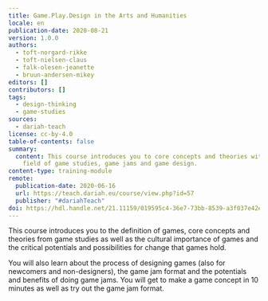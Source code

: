 ```yaml
---
title: Game.Play.Design in the Arts and Humanities
locale: en
publication-date: 2020-08-21
version: 1.0.0
authors:
  - toft-norgard-rikke
  - toft-nielsen-claus
  - falk-olesen-jeanette
  - bruun-andersen-mikey
editors: []
contributors: []
tags:
  - design-thinking
  - game-studies
sources:
  - dariah-teach
license: cc-by-4.0
table-of-contents: false
summary:
  content: This course introduces you to core concepts and theories within the
    field of game studies, game jams and game design.
content-type: training-module
remote:
  publication-date: 2020-06-16
  url: https://teach.dariah.eu/course/view.php?id=57
  publisher: "#dariahTeach"
doi: https://hdl.handle.net/21.11159/019595c4-36e7-73bb-8539-a3f037e42ea8
---
```

This course introduces you to the definition of games, core concepts and theories from game studies as well as the cultural importance of games and the critical potentials and possibilities for change that games hold.

You will also learn about the process of designing games (also for newcomers and non-designers), the game jam format and the potentials and benefits of doing game jams. You will get to make a game concept in 10 minutes as well as try out the game jam format.

<ExternalResource title="Interested in learning more?" subtitle="Check out Game.Play.Design in the Arts and Humanities on #dariahTeach" url="https://teach.dariah.eu/course/view.php?id=57" />

